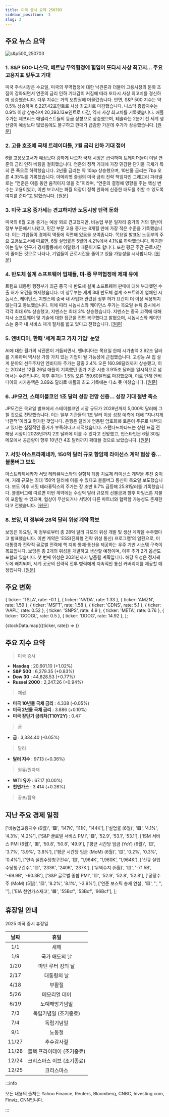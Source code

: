 ```yaml
---
title: 미국 증시 요약 250703
sidebar_position: -3
slug: 3
---
```


## 주요 뉴스 요약

![s&p500_250703](/map/250703.png)

### 1. **S&P 500·나스닥, 베트남 무역협정에 힘입어 또다시 사상 최고치... 주요 고용지표 앞두고 기대**

미국 주식시장은 수요일, 미국의 무역협정에 대한 낙관론과 더불어 고용시장의 둔화 조짐이 강화되면서 연준의 금리 인하 기대감이 커짐에 따라 또다시 사상 최고치를 경신하며 상승했습니다. 다우 지수는 거의 보합권에 머물렀습니다. 반면, S&P 500 지수는 약 0.5% 상승하며 6,227.42포인트로 사상 최고치로 마감했습니다. 나스닥 종합지수는 0.9% 이상 상승하며 20,393.13포인트로 마감, 역시 사상 최고치를 기록했습니다. 애플 주가는 제프리스 애널리스트들의 등급 상향으로 상승했으며, 테슬라는 2분기 전 세계 생산량이 예상보다 많았음에도 불구하고 판매가 급감한 가운데 주가가 상승했습니다. [[원문]](https://finance.yahoo.com/news/live/stock-market-today-sp-500-nasdaq-leap-to-fresh-records-as-vietnam-trade-deal-boosts-hopes-ahead-of-key-jobs-report-230021146.html)

### 2. **고용 호조에 국채 트레이더들, 7월 금리 인하 기대 접어**

6월 고용보고서가 예상보다 강하게 나오자 국채 시장은 급락하며 트레이더들이 이달 연준의 금리 인하 베팅을 철회했습니다. 연준의 정책 기대에 가장 민감한 단기물 국채가 특히 큰 폭으로 하락했습니다. 2년물 금리는 약 10bp 상승했으며, 10년물 금리는 7bp 오른 4.35%를 기록했습니다. 아메리벳 증권의 미국 금리 전략 책임자인 그레고리 파라넬로는 “연준은 여름 동안 움직이지 않을 것”이라며, “연준의 결정에 영향을 주는 핵심 변수는 고용이었고, 이번 보고서는 파월 의장이 정책 완화에 신중한 태도를 취할 수 있도록 여지를 준다”고 밝혔습니다. [[원문]](https://finance.yahoo.com/news/bond-traders-scrap-bets-july-131606228.html)

### 3. **미국 고용 증가세는 견고하지만 노동시장 탄력 둔화**

미국의 6월 고용 증가는 예상 외로 견고했지만, 비농업 부문 일자리 증가의 거의 절반이 정부 부문에서 나왔고, 민간 부문 고용 증가는 8개월 만에 가장 적은 수준을 기록했습니다. 이는 기업들이 경제적 역풍에 직면해 있음을 보여줍니다. 목요일 발표된 노동부의 주요 고용보고서에 따르면, 6월 실업률은 5월의 4.2%에서 4.1%로 하락했습니다. 하지만 이는 일부 인구가 경제활동에서 이탈했기 때문이기도 합니다. 또한 평균 주간 근로시간이 줄어든 것으로 나타나, 기업들이 근로시간을 줄이고 있을 가능성을 시사합니다. [[원문]](https://www.reuters.com/world/us/us-job-growth-expected-slow-june-unemployment-rate-forecast-rise-2025-07-03/)

### 4. **반도체 설계 소프트웨어 업체들, 미-중 무역협정에 제재 유예**

트럼프 대통령 행정부가 최근 중국 내 반도체 설계 소프트웨어 판매에 대해 부과했던 수출 허가 요건을 해제했습니다. 미 상무부는 세계 3대 반도체 설계 소프트웨어 업체인 시놉시스, 케이던스, 지멘스에 중국 내 사업과 관련된 정부 허가 요건이 더 이상 적용되지 않는다고 통보했습니다. 이에 따라 시놉시스와 케이던스 주가는 목요일 뉴욕 증시에서 각각 최대 6% 상승했고, 지멘스는 최대 3% 상승했습니다. 지멘스는 중국 고객에 대해 자사 소프트웨어 및 기술에 대한 접근을 전면 복구했다고 밝혔으며, 시놉시스와 케이던스는 중국 내 서비스 재개 절차를 밟고 있다고 전했습니다. [[원문]](https://finance.yahoo.com/news/us-lifts-chip-design-curbs-023538836.html)

### 5. **엔비디아, 한때 '세계 최고 가치 기업' 눈앞**

AI에 대한 월가의 낙관론이 거듭되면서, 엔비디아는 목요일 한때 시가총액 3.92조 달러를 기록하며 역사상 가장 가치 있는 기업이 될 가능성에 근접했습니다. 고성능 AI 칩 설계 분야의 선두주자인 엔비디아 주가는 장중 2.4% 오른 160.98달러까지 상승했고, 이는 2024년 12월 26일 애플이 기록했던 종가 기준 시총 3.915조 달러를 일시적으로 넘어서는 수준입니다. 이후 주가는 1.5% 오른 159.60달러로 마감했으며, 이로 인해 엔비디아의 시가총액은 3.89조 달러로 애플의 최고 기록에는 다소 못 미쳤습니다. [[원문]](https://www.reuters.com/business/nvidia-set-become-worlds-most-valuable-company-history-2025-07-03/)

### 6. **JP모건, 스테이블코인 1조 달러 성장 전망 신중... 성장 기대 절반 축소**

JP모건은 목요일 발표에서 스테이블코인 시장 규모가 2028년까지 5,000억 달러에 그칠 것으로 전망했습니다. 이는 일부 기관들의 1조 달러 이상 성장 예측에 대해 “지나치게 낙관적”이라고 평가한 것입니다. 은행은 달러에 연동된 암호화폐 토큰이 주류로 채택되고 있다는 실질적인 증거가 부족하다고 지적했습니다. 스탠다드차타드는 상원 표결 전 해당 시장이 2028년까지 2조 달러에 이를 수 있다고 전망했고, 번스타인은 6월 30일 메모에서 공급량이 향후 10년간 4조 달러까지 확대될 것으로 보았습니다. [[원문]](https://www.reuters.com/business/finance/jpmorgan-wary-stablecoins-trillion-dollar-growth-bets-cuts-them-by-half-2025-07-03/)

### 7. **서밋·아스트라제네카, 150억 달러 규모 항암제 라이선스 계약 협상 중... 블룸버그 보도**

아스트라제네카가 서밋 테라퓨틱스와의 실험적 폐암 치료제 라이선스 계약을 추진 중이며, 거래 규모는 최대 150억 달러에 이를 수 있다고 블룸버그 통신이 목요일 보도했습니다. 보도 이후 서밋 테라퓨틱스의 주가는 장 초반 9.7% 급등해 25.81달러를 기록했습니다. 블룸버그에 따르면 이번 계약에는 수십억 달러 규모의 선불금과 향후 마일스톤 지불이 포함될 수 있으며, 협상이 무산되거나 서밋이 다른 파트너와 협력할 가능성도 존재한다고 전했습니다. [[원문]](https://finance.yahoo.com/news/summit-considers-15-billion-partnership-143857361.html)

### 8. **보잉, 미 정부와 28억 달러 위성 계약 확보**

보잉은 목요일, 미 정부로부터 총 28억 달러 규모의 위성 개발 및 생산 계약을 수주했다고 발표했습니다. 이번 계약은 ‘ESS(진화형 전략 위성 통신) 프로그램’의 일환으로, 미 대통령과 전략적 글로벌 전력에 핵 지휘·통제·통신을 제공하는 우주 기반 시스템 구축이 목표입니다. 보잉은 총 2개의 위성을 개발하고 생산할 예정이며, 이후 추가 2기 옵션도 포함돼 있습니다. 첫 번째 위성은 2031년까지 납품될 계획입니다. 해당 위성은 정지궤도에 배치되며, 세계 곳곳의 전략적 전투 병력에게 지속적인 통신 커버리지를 제공할 예정입니다. [[원문]](https://www.reuters.com/business/aerospace-defense/boeing-secures-28-billion-us-strategic-satellite-contract-2025-07-03/)

## 주요 변화

  { ticker: 'TSLA', rate: -0.1 },
  { ticker: 'NVDA', rate: 1.33 },
  { ticker: 'AMZN', rate: 1.59 },
  { ticker: 'MSFT', rate: 1.58 },
  { ticker: 'CDNS', rate: 5.1 },
  { ticker: 'AAPL', rate: 0.52 },
  { ticker: 'SNPS', rate: 4.9 },
  { ticker: 'META', rate: 0.76 },
  { ticker: 'GOOGL', rate: 0.5 },
  { ticker: 'DDOG', rate: 14.92 },
];

{stockData.map(({ticker, rate}) => <StockCardMini key={ticker} ticker={ticker} rate={rate}></StockCardMini>)}

## 주요 지수 요약

> 미국 증시

- **Nasdaq** : 20,601.10 (+1.02%)
- **S&P 500** : 6,279.35 (+0.83%)
- **Dow 30** : 44,828.53 (+0.77%)
- **Russel 2000** : 2,247.26 (+0.94%)

> 채권

- **미국 10년물 국채 금리** : 4.338 (-0.05%)
- **미국 2년물 국채 금리** : 3.886 (+0.10%)
- **미국 장단기 금리차(T10Y2Y)** : 0.47

> 금

- **금** : 3,334.40 (-0.05%)

> 달러

- **달러 지수** : 97.13 (+0.36%)

> 원유/원자재

- **WTI 유가** : 67.17 (0.00%)
- **천연가스** : 3.414 (+0.26%)

> 공포/탐욕

<FearAndGreed fearAndGreedIndex={78} vix={16.38} vixRate={-1.56} />

## 지난 주요 경제 일정

  ['비농업고용지수 (6월)', '🟥', '147K', '111K', '144K'],
  ['실업률 (6월)', '🟥', '4.1%', '4.3%', '4.2%'],
  ['S&P 글로벌 서비스 PMI', '🟥', '52.9', '53.1', '53.1'],
  ['ISM 서비스 PMI (6월)', '🟥', '50.8', '50.8', '49.9'],
  ['평균 시간당 임금 (YoY) (6월)', '🟨', '3.7%', '3.9%', '3.8%'],
  ['평균 시간당 임금 (MoM) (6월)', '🟨', '0.2%', '0.3%', '0.4%'],
  ['연속 실업수당청구건수', '🟨', '1,964K', '1,960K', '1,964K'],
  ['신규 실업수당청구건수', '🟨', '233K', '240K', '237K'],
  ['무역수지 (5월)', '🟨', '-71.5B', '-69.9B', '-60.3B'],
  ['S&P 글로벌 종합 PMI', '🟨', '52.9', '52.8', '52.8'],
  ['공장수주 (MoM) (5월)', '🟨', '8.2%', '8.1%', '-3.9%'],
  ['연준 보스틱 총재 연설', '🟨', '', '', ''],
  ['EIA 천연가스재고', '🟩', '55Bcf', '53Bcf', '96Bcf'],
];

<EconomicCalendar data={eventsData} />

## 휴장일 안내

2025 미국 증시 휴장일

| 날짜  |            휴일            |
| :---: | :------------------------: |
|  1/1  |            새해            |
|  1/9  |       국가 애도의 날       |
| 1/20  |     마틴 루터 킹의 날      |
| 2/17  |        대통령의 날         |
| 4/18  |           부활절           |
| 5/26  |       메모리얼 데이        |
| 6/19  |       노예해방기념일       |
|  7/3  |   독립기념일 (조기종료)    |
|  7/4  |         독립기념일         |
|  9/1  |           노동절           |
| 11/27 |         추수감사절         |
| 11/28 | 블랙 프라이데이 (조기종료) |
| 12/24 | 크리스마스 이브 (조기종료) |
| 12/25 |         크리스마스         |

:::info

모든 내용의 출처는 Yahoo Finance, Reuters, Bloomberg, CNBC, Investing.com, Finviz, CNN입니다.

:::
